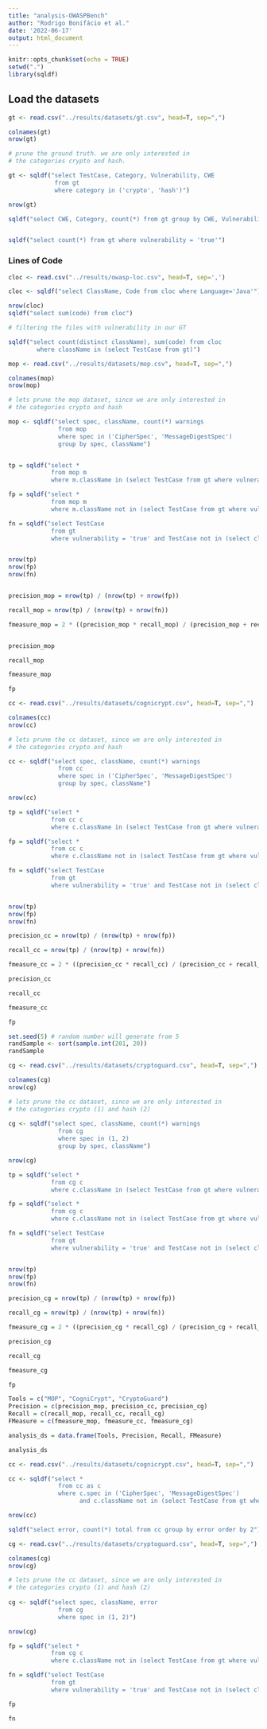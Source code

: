 ```yaml
---
title: "analysis-OWASPBench"
author: "Rodrigo Bonifácio et al."
date: '2022-06-17'
output: html_document
---
```


```r
knitr::opts_chunk$set(echo = TRUE)
setwd(".")
library(sqldf)
```

## Load the datasets



```r
gt <- read.csv("../results/datasets/gt.csv", head=T, sep=",")

colnames(gt)
nrow(gt)

# prune the ground truth. we are only interested in 
# the categories crypto and hash. 

gt <- sqldf("select TestCase, Category, Vulnerability, CWE 
             from gt
             where category in ('crypto', 'hash')")

nrow(gt)

sqldf("select CWE, Category, count(*) from gt group by CWE, Vulnerability")


sqldf("select count(*) from gt where vulnerability = 'true'")

```

### Lines of Code 

```r
cloc <- read.csv("../results/owasp-loc.csv", head=T, sep=',')

cloc <- sqldf("select ClassName, Code from cloc where Language='Java'")

nrow(cloc)
sqldf("select sum(code) from cloc")

# filtering the files with vulnerability in our GT

sqldf("select count(distinct className), sum(code) from cloc 
        where className in (select TestCase from gt)")
```

```r
mop <- read.csv("../results/datasets/mop.csv", head=T, sep=",")

colnames(mop)
nrow(mop)

# lets prune the mop dataset, since we are only interested in 
# the categories crypto and hash

mop <- sqldf("select spec, className, count(*) warnings 
              from mop 
              where spec in ('CipherSpec', 'MessageDigestSpec')
              group by spec, className")



``` 

```r
tp = sqldf("select * 
            from mop m
            where m.className in (select TestCase from gt where vulnerability = 'true')")

fp = sqldf("select * 
            from mop m
            where m.className not in (select TestCase from gt where vulnerability = 'true')")

fn = sqldf("select TestCase 
            from gt 
            where vulnerability = 'true' and TestCase not in (select className from mop)")


nrow(tp)
nrow(fp)
nrow(fn)


precision_mop = nrow(tp) / (nrow(tp) + nrow(fp))

recall_mop = nrow(tp) / (nrow(tp) + nrow(fn))

fmeasure_mop = 2 * ((precision_mop * recall_mop) / (precision_mop + recall_mop))


precision_mop

recall_mop

fmeasure_mop

fp

```


```r
cc <- read.csv("../results/datasets/cognicrypt.csv", head=T, sep=",")

colnames(cc)
nrow(cc)

# lets prune the cc dataset, since we are only interested in 
# the categories crypto and hash

cc <- sqldf("select spec, className, count(*) warnings 
              from cc 
              where spec in ('CipherSpec', 'MessageDigestSpec')
              group by spec, className")

nrow(cc)

``` 


```r
tp = sqldf("select * 
            from cc c
            where c.className in (select TestCase from gt where vulnerability = 'true')")

fp = sqldf("select * 
            from cc c
            where c.className not in (select TestCase from gt where vulnerability = 'true')")

fn = sqldf("select TestCase 
            from gt 
            where vulnerability = 'true' and TestCase not in (select className from cc)")


nrow(tp)
nrow(fp)
nrow(fn)

precision_cc = nrow(tp) / (nrow(tp) + nrow(fp))

recall_cc = nrow(tp) / (nrow(tp) + nrow(fn))

fmeasure_cc = 2 * ((precision_cc * recall_cc) / (precision_cc + recall_cc))

precision_cc

recall_cc

fmeasure_cc

fp

set.seed(5) # random number will generate from 5
randSample <- sort(sample.int(201, 20))
randSample
```

```r
cg <- read.csv("../results/datasets/cryptoguard.csv", head=T, sep=",")

colnames(cg)
nrow(cg)

# lets prune the cc dataset, since we are only interested in 
# the categories crypto (1) and hash (2) 
 
cg <- sqldf("select spec, className, count(*) warnings 
              from cg
              where spec in (1, 2)   
              group by spec, className")

nrow(cg)

``` 


```r
tp = sqldf("select * 
            from cg c
            where c.className in (select TestCase from gt where vulnerability = 'true')")

fp = sqldf("select * 
            from cg c
            where c.className not in (select TestCase from gt where vulnerability = 'true')")

fn = sqldf("select TestCase 
            from gt 
            where vulnerability = 'true' and TestCase not in (select className from cg)")


nrow(tp)
nrow(fp)
nrow(fn)

precision_cg = nrow(tp) / (nrow(tp) + nrow(fp))

recall_cg = nrow(tp) / (nrow(tp) + nrow(fn))

fmeasure_cg = 2 * ((precision_cg * recall_cg) / (precision_cg + recall_cg))

precision_cg

recall_cg

fmeasure_cg

fp
```

```r

Tools = c("MOP", "CogniCrypt", "CryptoGuard")
Precision = c(precision_mop, precision_cc, precision_cg)
Recall = c(recall_mop, recall_cc, recall_cg)
FMeasure = c(fmeasure_mop, fmeasure_cc, fmeasure_cg)

analysis_ds = data.frame(Tools, Precision, Recall, FMeasure)

analysis_ds

```


```r
cc <- read.csv("../results/datasets/cognicrypt.csv", head=T, sep=",")

cc <- sqldf("select *
              from cc as c
              where c.spec in ('CipherSpec', 'MessageDigestSpec')
                    and c.className not in (select TestCase from gt where vulnerability = 'true')")

nrow(cc)

sqldf("select error, count(*) total from cc group by error order by 2")

```



```r
cg <- read.csv("../results/datasets/cryptoguard.csv", head=T, sep=",")

colnames(cg)
nrow(cg)

# lets prune the cc dataset, since we are only interested in 
# the categories crypto (1) and hash (2) 
 
cg <- sqldf("select spec, className, error
              from cg
              where spec in (1, 2)")

nrow(cg)

fp = sqldf("select * 
            from cg c
            where c.className not in (select TestCase from gt where vulnerability = 'true')")

fn = sqldf("select TestCase 
            from gt 
            where vulnerability = 'true' and TestCase not in (select className from cg)")

fp

fn

``` 